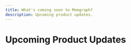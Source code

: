 ```yaml
---
title: What's coming soon to Memgraph?
description: Upcoming product updates.
---
```



# Upcoming Product Updates

<InputForm 
  title="Want to know more about what's coming to Memgraph before we release it?"
  subtitle="Sign up for upcoming product releases and new features we're working on."
  placeholder="Your email"
/>